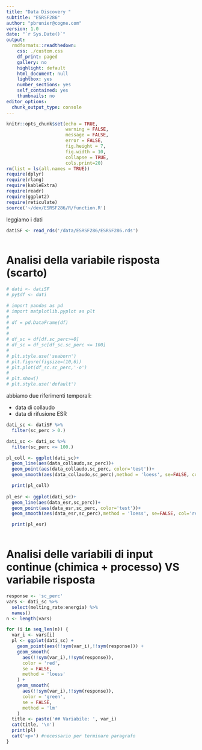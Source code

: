 ```yaml
---
title: "Data Discovery "
subtitle: "ESRSF286"
author: "pbrunier@cogne.com"
version: 1.0 
date: "`r Sys.Date()`"
output:
  rmdformats::readthedown:
    css: ./custom.css
    df_print: paged
    gallery: no
    highlight: default
    html_document: null
    lightbox: yes
    number_sections: yes
    self_contained: yes
    thumbnails: no
editor_options:
  chunk_output_type: console
---
```


```r
knitr::opts_chunk$set(echo = TRUE,
                      warning = FALSE,
                      message = FALSE,
                      error = FALSE,
                      fig.height = 7,
                      fig.width = 10,
                      collapse = TRUE,
                      cols.print=20)
rm(list = ls(all.names = TRUE))
require(dplyr)
require(rlang)
require(kableExtra)
require(readr)
require(ggplot2)
require(reticulate)
source('~/dev/ESRSF286/R/function.R')
```

leggiamo i dati 


```r
datiSF <- read_rds('/data/ESRSF286/ESRSF286.rds')
                       
```
# Analisi della variabile risposta (scarto)

```r

# dati <- datiSF
# py$df <- dati

```



```python
# import pandas as pd
# import matplotlib.pyplot as plt
# 
# df = pd.DataFrame(df)
# 
# 
# df_sc = df[df.sc_perc>=0]
# df_sc = df_sc[df_sc.sc_perc <= 100]
# 
# plt.style.use('seaborn')
# plt.figure(figsize=(10,6))
# plt.plot(df_sc.sc_perc,'-o')
# 
# plt.show()
# plt.style.use('default')


```

abbiamo due riferimenti temporali:

+ data di collaudo
+ data di rifusione ESR

```r

dati_sc <- datiSF %>%
  filter(sc_perc > 0.)

dati_sc <- dati_sc %>%
  filter(sc_perc <= 100.)

pl_coll <- ggplot(dati_sc)+
  geom_line(aes(data_collaudo,sc_perc))+
  geom_point(aes(data_collaudo,sc_perc, color='test'))+
  geom_smooth(aes(data_collaudo,sc_perc),method = 'loess', se=FALSE, col='red')

  print(pl_coll)
  
pl_esr <- ggplot(dati_sc)+
  geom_line(aes(data_esr,sc_perc))+
  geom_point(aes(data_esr,sc_perc, color='test'))+
  geom_smooth(aes(data_esr,sc_perc),method = 'loess', se=FALSE, col='red')

  print(pl_esr)
                       
```

# Analisi delle variabili di input continue (chimica + processo) VS variabile risposta



```r
response <- 'sc_perc'
vars <- dati_sc %>% 
  select(melting_rate:energia) %>%
  names()
n <- length(vars)

for (i in seq_len(n)) {
  var_i <- vars[i]
  pl <- ggplot(dati_sc) +
    geom_point(aes(!!sym(var_i),!!sym(response))) +
    geom_smooth(
      aes(!!sym(var_i),!!sym(response)),
      color = 'red',
      se = FALSE,
      method = 'loess'
    ) +
    geom_smooth(
      aes(!!sym(var_i),!!sym(response)),
      color = 'green',
      se = FALSE,
      method = 'lm'
    )
  title <- paste('## Variabile: ', var_i)
  cat(title, '\n')
  print(pl)
  cat('<p>') #necessario per terminare paragrafo
}
```


<!-- # analisi delle variabili discrete vs variabile risposta -->

<!-- ```{python statistica variabili discrete} -->

<!-- import pandas as pd -->
<!-- import numpy as np -->
<!-- import matplotlib.pyplot as plt -->

<!-- df = pd.read_pickle('/data/ESRSF286/ESRSF286.pkl') -->
<!-- df = df[df.sc_perc<=100] -->
<!-- df = df[df.sc_perc>=0.] -->

<!-- disc_vars = ['lingottiera','causa','ese','torre_esr','postazione_esr','elettrodo_esr','lingotto_esr','anomalie_ESR'] -->

<!-- for vv in disc_vars: -->

<!--   dfg = df.groupby(vv) -->
<!--   dfgrouped = pd.DataFrame({'counts':dfg.odp.count(), -->
<!--     'mean_sc':dfg.sc_perc.mean(), -->
<!--     'std_dev_sc':dfg.sc_perc.std()}) -->

<!--   print(vv) -->
<!--   print(dfgrouped) -->

<!--   plt.figure(figsize=(10, 5), dpi=480) -->

<!--   plt.style.use('seaborn') -->

<!--   df.boxplot(column='sc_perc',by=vv, rot=90) -->

<!--   plt.show() -->
<!-- plt.style.use('default') -->

<!-- for vv in disc_vars: -->
<!--   vi = np.unique(df[vv]) -->

<!--   plt.figure() -->
<!--   plt.title(vv) -->
<!--   for vvv in vi: -->
<!--     dfi = df[df[vv] == vvv] -->
<!--     dfi.sc_perc.plot.kde() -->

<!--   plt.show() -->

<!-- ``` -->